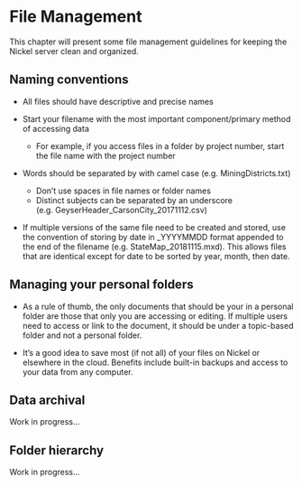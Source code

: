 # File Management {#fileman}

This chapter will present some file management guidelines for keeping the Nickel server clean and organized. 

## Naming conventions

* All files should have descriptive and precise names

* Start your filename with the most important component/primary method of accessing data
    + For example, if you access files in a folder by project number, start the file name with the project number

* Words should be separated by with camel case (e.g. MiningDistricts.txt)
    + Don't use spaces in file names or folder names
    + Distinct subjects can be separated by an underscore (e.g. GeyserHeader_CarsonCity_20171112.csv)

* If multiple versions of the same file need to be created and stored, use the convention of storing by date in _YYYYMMDD format appended to the end of the filename (e.g. StateMap_20181115.mxd). This allows files that are identical except for date to be sorted by year, month, then date. 


## Managing your personal folders


* As a rule of thumb, the only documents that should be your in a personal folder are those that only you are accessing or editing. If multiple users need to access or link to the document, it should be under a topic-based folder and not a personal folder.

* It's a good idea to save most (if not all) of your files on Nickel or elsewhere in the cloud. Benefits include built-in backups and access to your data from any computer. 


## Data archival

Work in progress...


## Folder hierarchy

Work in progress...